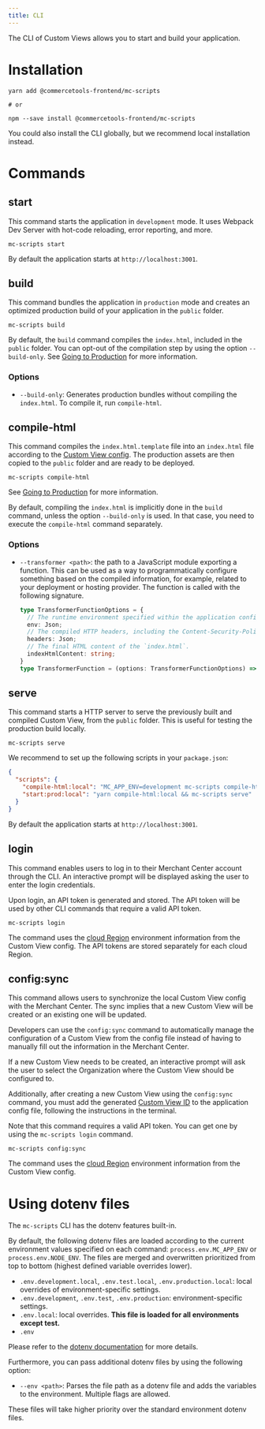 ```yaml
---
title: CLI
---
```


<Subtitle>

The CLI of Custom Views allows you to start and build your application.

</Subtitle>

# Installation

```
yarn add @commercetools-frontend/mc-scripts

# or

npm --save install @commercetools-frontend/mc-scripts
```

<Info>

You could also install the CLI globally, but we recommend local installation instead.

</Info>

# Commands

## start

This command starts the application in `development` mode. It uses Webpack Dev Server with hot-code reloading, error reporting, and more.

```console
mc-scripts start
```

By default the application starts at `http://localhost:3001`.

## build

This command bundles the application in `production` mode and creates an optimized production build of your application in the `public` folder.

```console
mc-scripts build
```

By default, the `build` command compiles the `index.html`, included in the `public` folder. You can opt-out of the compilation step by using the option `--build-only`. See [Going to Production](/development/going-to-production) for more information.

### Options

* `--build-only`: Generates production bundles without compiling the `index.html`. To compile it, run `compile-html`.

## compile-html

This command compiles the `index.html.template` file into an `index.html` file according to the [Custom View config](/api-reference/application-config). The production assets are then copied to the `public` folder and are ready to be deployed.

```console
mc-scripts compile-html
```

See [Going to Production](/development/going-to-production) for more information.

<Info>

By default, compiling the `index.html` is implicitly done in the `build` command, unless the option `--build-only` is used. In that case, you need to execute the `compile-html` command separately.

</Info>

### Options

* `--transformer <path>`: the path to a JavaScript module exporting a function. This can be used as a way to programmatically configure something based on the compiled information, for example, related to your deployment or hosting provider. The function is called with the following signature.

  ```ts
  type TransformerFunctionOptions = {
    // The runtime environment specified within the application config.
    env: Json;
    // The compiled HTTP headers, including the Content-Security-Policy headers.
    headers: Json;
    // The final HTML content of the `index.html`.
    indexHtmlContent: string;
  }
  type TransformerFunction = (options: TransformerFunctionOptions) => void;
  ```

## serve

This command starts a HTTP server to serve the previously built and compiled Custom View, from the `public` folder. This is useful for testing the production build locally.

```console
mc-scripts serve
```

We recommend to set up the following scripts in your `package.json`:

```json title="package.json"
{
  "scripts": {
    "compile-html:local": "MC_APP_ENV=development mc-scripts compile-html --transformer @commercetools-frontend/mc-dev-authentication/transformer-local.js",
    "start:prod:local": "yarn compile-html:local && mc-scripts serve"
  }
}
```

By default the application starts at `http://localhost:3001`.

## login

This command enables users to log in to their Merchant Center account through the CLI. An interactive prompt will be displayed asking the user to enter the login credentials.

Upon login, an API token is generated and stored. The API token will be used by other CLI commands that require a valid API token.

```console
mc-scripts login
```

<Info>

The command uses the [cloud Region](/concepts/merchant-center-api#cloud-regions) environment information from the Custom View config. The API tokens are stored separately for each cloud Region.

</Info>


## config:sync

This command allows users to synchronize the local Custom View config with the Merchant Center. The sync implies that a new Custom View will be created or an existing one will be updated.

Developers can use the `config:sync` command to automatically manage the configuration of a Custom View from the config file instead of having to manually fill out the information in the Merchant Center.

If a new Custom View needs to be created, an interactive prompt will ask the user to select the Organization where the Custom View should be configured to.

Additionally, after creating a new Custom View using the `config:sync` command, you must add the generated [Custom View ID](/api-reference/application-config#envproductionapplicationid) to the application config file, following the instructions in the terminal.

Note that this command requires a valid API token. You can get one by using the `mc-scripts login` command.

```console
mc-scripts config:sync
```

<Info>

The command uses the [cloud Region](/concepts/merchant-center-api#cloud-regions) environment information from the Custom View config.

</Info>


# Using dotenv files

The `mc-scripts` CLI has the dotenv features built-in.

By default, the following dotenv files are loaded according to the current environment values specified on each command: `process.env.MC_APP_ENV` or `process.env.NODE_ENV`. The files are merged and overwritten prioritized from top to bottom (highest defined variable overrides lower).

- `.env.development.local`, `.env.test.local`, `.env.production.local`: local overrides of environment-specific settings.
- `.env.development`, `.env.test`, `.env.production`: environment-specific settings.
- `.env.local`: local overrides. **This file is loaded for all environments except test.**
- `.env`

Please refer to the [dotenv documentation](https://github.com/motdotla/dotenv) for more details.

Furthermore, you can pass additional dotenv files by using the following option:

- `--env <path>`: Parses the file path as a dotenv file and adds the variables to the environment. Multiple flags are allowed.

These files will take higher priority over the standard environment dotenv files.

